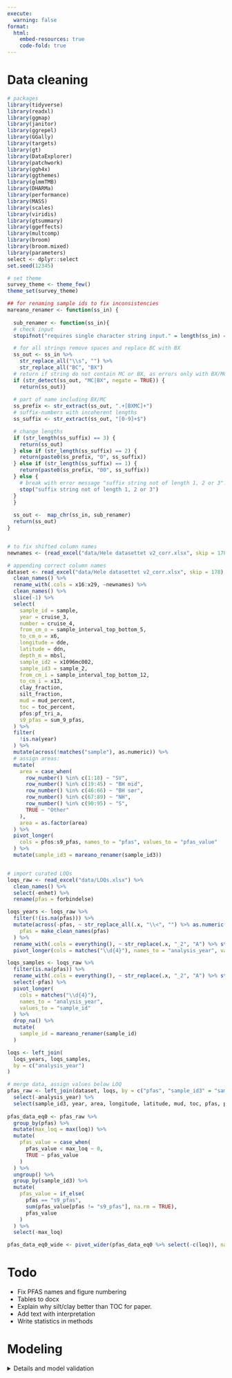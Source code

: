 ```yaml
---
execute:
  warning: false
format:
  html:
    embed-resources: true
    code-fold: true
---
```


# Data cleaning

```r
# packages
library(tidyverse)
library(readxl)
library(ggmap)
library(janitor)
library(ggrepel)
library(GGally)
library(targets)
library(gt)
library(DataExplorer)
library(patchwork)
library(ggh4x)
library(ggthemes)
library(glmmTMB)
library(DHARMa)
library(performance)
library(MASS)
library(scales)
library(viridis)
library(gtsummary)
library(ggeffects)
library(multcomp)
library(broom)
library(broom.mixed)
library(parameters)
select <- dplyr::select
set.seed(12345)

# set theme
survey_theme <- theme_few()
theme_set(survey_theme)

## for renaming sample ids to fix inconsistencies
mareano_renamer <- function(ss_in) {
  
  sub_renamer <- function(ss_in){
  # check input
  stopifnot("requires single character string input." = length(ss_in) == 1 && is.character(ss_in))

  # for all strings remove spaces and replace BC with BX
  ss_out <- ss_in %>%
    str_replace_all("\\s", "") %>%
    str_replace_all("BC", "BX")
  # return if string do not contain MC or BX, as errors only with BX/MC
  if (str_detect(ss_out, "MC|BX", negate = TRUE)) {
    return(ss_out)}
  
  # part of name including BX/MC
  ss_prefix <- str_extract(ss_out, ".+[BXMC]+")
  # suffix-numbers with incoherent lengths
  ss_suffix <- str_extract(ss_out, "[0-9]+$")

  # change lengths
  if (str_length(ss_suffix) == 3) {
    return(ss_out)
  } else if (str_length(ss_suffix) == 2) {
    return(paste0(ss_prefix, "0", ss_suffix))
  } else if (str_length(ss_suffix) == 1) {
    return(paste0(ss_prefix, "00", ss_suffix))
  } else {
    # break with error message "suffix string not of length 1, 2 or 3":
    stop("suffix string not of length 1, 2 or 3")
  }
  }
  
  ss_out <-  map_chr(ss_in, sub_renamer)
  return(ss_out)
}


# to fix shifted column names
newnames <- (read_excel("data/Hele datasettet v2_corr.xlsx", skip = 178) %>% clean_names())[1, 16:29] %>% as_vector()

# appending correct column names
dataset <- read_excel("data/Hele datasettet v2_corr.xlsx", skip = 178) %>%
  clean_names() %>%
  rename_with(.cols = x16:x29, ~newnames) %>%
  clean_names() %>%
  slice(-1) %>%
  select(
    sample_id = sample,
    year = cruise_3,
    number = cruise_4,
    from_cm_o = sample_interval_top_bottom_5,
    to_cm_o = x6,
    longitude = dde,
    latitude = ddn,
    depth_m = mbsl,
    sample_id2 = x1096mc002,
    sample_id3 = sample_2,
    from_cm_i = sample_interval_top_bottom_12,
    to_cm_i = x13,
    clay_fraction,
    silt_fraction,
    mud = mud_percent,
    toc = toc_percent,
    pfos:pf_tri_a,
    s9_pfas = sum_9_pfas,
  ) %>%
  filter(
    !is.na(year)
  ) %>%
  mutate(across(!matches("sample"), as.numeric)) %>%
  # assign areas:
  mutate(
    area = case_when(
      row_number() %in% c(1:18) ~ "SV",
      row_number() %in% c(19:45) ~ "BH mid",
      row_number() %in% c(46:66) ~ "BH sør",
      row_number() %in% c(67:89) ~ "NH",
      row_number() %in% c(90:95) ~ "S",
      TRUE ~ "Other"
    ),
    area = as.factor(area)
  ) %>%
  pivot_longer(
    cols = pfos:s9_pfas, names_to = "pfas", values_to = "pfas_value"
  ) %>%
  mutate(sample_id3 = mareano_renamer(sample_id3))


# import curated LOQs
loqs_raw <- read_excel("data/LOQs.xlsx") %>%
  clean_names() %>%
  select(-enhet) %>%
  rename(pfas = forbindelse)

loqs_years <- loqs_raw %>%
  filter(!(is.na(pfas))) %>%
  mutate(across(-pfas, ~ str_replace_all(.x, "\\<", "") %>% as.numeric()),
    pfas = make_clean_names(pfas)
  ) %>%
  rename_with(.cols = everything(), ~ str_replace(.x, "_2", "A") %>% str_replace("_3", "B")) %>%
  pivot_longer(cols = matches("\\d{4}"), names_to = "analysis_year", values_to = "loq")

loqs_samples <- loqs_raw %>%
  filter(is.na(pfas)) %>%
  rename_with(.cols = everything(), ~ str_replace(.x, "_2", "A") %>% str_replace("_3", "B")) %>%
  select(-pfas) %>%
  pivot_longer(
    cols = matches("\\d{4}"),
    names_to = "analysis_year",
    values_to = "sample_id"
  ) %>%
  drop_na() %>% 
  mutate(
    sample_id = mareano_renamer(sample_id)
  )

loqs <- left_join(
  loqs_years, loqs_samples,
  by = c("analysis_year")
)

# merge data, assign values below LOQ
pfas_raw <- left_join(dataset, loqs, by = c("pfas", "sample_id3" = "sample_id")) %>%
  select(-analysis_year) %>%
  select(sample_id3, year, area, longitude, latitude, mud, toc, pfas, pfas_value, loq)
  
pfas_data_eq0 <- pfas_raw %>%
  group_by(pfas) %>%
  mutate(max_loq = max(loq)) %>%
  mutate(
    pfas_value = case_when(
      pfas_value < max_loq ~ 0,
      TRUE ~ pfas_value
    )
  ) %>%
  ungroup() %>%
  group_by(sample_id3) %>%
  mutate(
    pfas_value = if_else(
      pfas == "s9_pfas",
      sum(pfas_value[pfas != "s9_pfas"], na.rm = TRUE),
      pfas_value
    )
  ) %>%
  select(-max_loq)

pfas_data_eq0_wide <- pivot_wider(pfas_data_eq0 %>% select(-c(loq)), names_from = pfas, values_from = pfas_value) %>% ungroup()

```

# Todo
-   Fix PFAS names and figure numbering
-   Tables to docx
-   Explain why silt/clay better than TOC for paper.
-   Add text with interpretation
-   Write statistics in methods

# Modeling
<details>

<summary>Details and model validation</summary>

## Fit

A Gaussian GLM with log link was found overdispersed, hence a Tweedie GLM with log link was fitted. PFAS are influced by known dependent variables TOC and mud content, as well as geographical location. Consequently, a model with the terms area, toc and mud was fitted. Data exploration showed mud to be collinear with TOC, and stepwise model selection based on Akaike's information criteria showed mud to have higher predictive value than TOC. Thus, area and mud was retained to test the hypothesis if PFAS concentration was higher in any area. Thus, the model **C~PFAS~ ~ area + mud** was employed for the regression analyses.

```r
pfas_glm <- function(in_dat){
  glmmTMB(data = in_dat, formula = pfas_value ~ area+mud, family = tweedie(link = "log"))
}


pfas_w_models <-
  pfas_data_eq0 %>%
  mutate(
    pfas = fct_relevel(pfas, c("s9_pfas", "pfos", "pfoa", "pfna", "pf_un_a")),
    pfas_label = pfas
  ) %>%
  arrange(pfas) %>%
  group_by(pfas) %>%
  nest() %>%
  filter(pfas %in% c("s9_pfas", "pfos", "pfoa", "pfna", "pf_un_a")) %>%
  mutate(
    m_fit = map(data, pfas_glm),
    tidy = map(m_fit, ~ broom.mixed::tidy(.x, exponentiate = TRUE)),
    glance = map(m_fit, broom.mixed::glance),
    augment = map2(m_fit, data, ~ broom.mixed::augment(.x, .y)),
    pred = map(m_fit, ~ ggpredict(.x, terms = c("mud [1:100]", "area"))),
    simulated = map(m_fit, ~ simulate(.x, nsim = 25, seed = 12345)),
    sim_data = map2(
      simulated, data, ~ bind_cols(.x, .y) %>%
        pivot_longer(cols = matches("sim"), names_to = "simgroup", values_to = "sim") %>%
        rename(group = area)
    ),
    area_model = map2(m_fit, pfas, ~ glht(.x, linfct = mcp(area = "Tukey"))), #%>%
      # summary() %>%
      # tidy() %>%
      # select(-c(term, null.value)) %>%
      # mutate(estimate = exp(estimate)) %>%
      # rename("exp(estimate)" = estimate)),
    reg_table = map(m_fit, ~ tbl_regression(.x, exponentiate = TRUE, tidy_fun = broom.mixed::tidy), estimate_fun = purrr::partial(style_ratio, digits = 3))
  )


```


## Model validation

```r
sim_data <- pfas_w_models %>% 
  unnest(sim_data)

pred_data <- pfas_w_models %>% unnest(pred)

pred_data %>% ggplot(aes(x, predicted)) +
  geom_smooth(color = muted("red")) +
  geom_ribbon(aes(ymin = conf.low, ymax = conf.high), alpha = 0.2) +
  geom_point(data = sim_data, aes(x = mud, y = sim), alpha = 0.1, size = 0.2, color = muted("red"))+
  geom_point(aes(x = mud, y = pfas_value),
             data = sim_data %>% distinct(sample_id3, .keep_all = TRUE)) +
  facet_grid(pfas~group, scales = "free")+
  xlab("Mud [%]")+
  ylab("PFAS [\u03BCg/kg]")


```

```r
#| layout-ncol: 2
dharma_printer <- function(mod, in_dat){
  sim_resid <- simulateResiduals(fittedModel = mod, n = 1000)
  pfas_name <- in_dat$pfas_label[1]
  
  plot.new()
mtext(paste(pfas_name), cex = 4)

  plotQQunif(sim_resid)
  mtext(paste0(pfas_name, "~", str_flatten(mod$frame %>% select(-1) %>% colnames(), collapse = "+") ), side = 4, col = 2, cex = 1.5)

  plotResiduals(sim_resid)
  mtext(paste0(pfas_name,"~", str_flatten(mod$frame %>% select(-1) %>% colnames(), collapse = "+") ," (T-P=", glmmTMB:::.tweedie_power(mod) %>% round(digits = 3), ", d=", sigma(mod) %>% round(digits = 3),")"), side = 4, col = 2, cex = 1.5)

  plotResiduals(mod, form = in_dat$area, sim_residlab = "Area")
  mtext(paste0(pfas_name, "~", str_flatten(mod$frame %>% select(-1) %>% colnames(), collapse = "+") ), side = 4, col = 2, cex = 1.5)

  plotResiduals(mod, form = in_dat$toc, sim_residlab = "TOC")
  mtext(paste0(pfas_name, "~", str_flatten(mod$frame %>% select(-1) %>% colnames(), collapse = "+") ), side = 4, col = 2, cex = 1.5)

  plotResiduals(sim_resid, form = in_dat$year, sim_residlab = "Year")
  mtext(paste0(pfas_name, "~", str_flatten(mod$frame %>% select(-1) %>% colnames(), collapse = "+") ), side = 4, col = 2, cex = 1.5)

  plotResiduals(sim_resid, form = in_dat$latitude, sim_residlab = "Latitude")
  mtext(paste0(pfas_name, "~", str_flatten(mod$frame %>% select(-1) %>% colnames(), collapse = "+") ), side = 4, col = 2, cex = 1.5)

  plotResiduals(sim_resid, form = in_dat$longitude, sim_residlab = "Longitude")
  mtext(paste0(pfas_name, "~", str_flatten(mod$frame %>% select(-1) %>% colnames(), collapse = "+") ), side = 4, col = 2, cex = 1.5)
}


map2(pfas_w_models$m_fit, pfas_w_models$data, ~ dharma_printer(.x, .y))


```

# Results

## Map
```r
#| column: page
#| out-width: 100%

map_area_conc <-
  ggmap(tar_read(stadia_map)) +
  geom_point(aes(x = longitude, y = latitude, color = s9_pfas, fill = s9_pfas, shape = area), data = pfas_data_eq0_wide, position = position_dodge(width = 10), size = 2, alpha = 0.7) +
  labs(x = "Longitude [°E]", y = "Latitude [°N]") +
  scale_color_viridis(option = "magma") +
  scale_fill_viridis(option = "magma") +
  scale_shape_manual(values = c(21, 22, 23, 24, 25)) +
  #change legend label to Area and \u03A39PFAS:
  labs(color = "\u03A39PFAS", shape = "Area")+
  guides(fill = FALSE)
  

map_area_conc

```


## Mean values by area
```r

pfas_data_eq0_wide %>% group_by(area) %>% 
  #mean, sd for each area for each of s9_pfas, toc, mud:
  summarise(
    s9_pfas = mean(s9_pfas, na.rm = TRUE),
    toc = mean(toc, na.rm = TRUE),
    mud = mean(mud, na.rm = TRUE),
    n = n()
  ) %>% gt() %>% 
  fmt_number(columns = 2:4,decimals = 1) %>% 
  tab_spanner(label = "Mean", columns = 2:4) %>% 
  tab_header(title = "Summary of covariates by area, <LOQ = 0") %>% 
  cols_label(
    area = md("**Area**"),
    s9_pfas = md("**\u03A39PFAS**"),
    toc = md("**TOC**"),
    mud = md("**Clay + silt %**")
  )

```

## Sum9 PFAS vs mud by area

```r
pred_data %>%
  filter(pfas == "s9_pfas") %>%
  ggplot(aes(x, predicted)) +
  geom_smooth(color = muted("red")) +
  geom_ribbon(aes(ymin = conf.low, ymax = conf.high), alpha = 0.2) +
  geom_point(aes(x = mud, y = pfas_value),
    data = sim_data %>% filter(pfas == "s9_pfas") %>% distinct(sample_id3, .keep_all = TRUE)
  ) +
  facet_wrap(~ group) +
  xlab("Mud [%]") +
  ylab("\u03A39PFAS [\u03BCg/kg]")
```

## Regression table

```r
pfas_w_models %>%
  select(pfas, m_fit) %>%
  mutate(
    regression_table = map(m_fit, ~ model_parameters(.x, exponentiate = TRUE) %>% add_row(Parameter = "(Tweedie power)", Coefficient = glmmTMB:::.tweedie_power(.x)))
    # tweedie_power = map(m_fit, ~ glmmTMB:::.tweedie_power(.x))
  ) %>%
  unnest(regression_table) %>%
  mutate(
    Parameter = if_else(Component == "dispersion" & Parameter == "(Intercept)", "(Tweedie dispersion)", Parameter)
  ) %>%
  select(pfas, Parameter, Coefficient, CI_low, CI_high, p) %>%
  gt() %>% 
    fmt_number(columns = 4:6, decimals = 2) %>% 
  fmt_number(columns = 3, decimals = 3) %>% 
  tab_style(style = list( 
                         cell_text(weight = 'bold')), 
            locations = cells_column_labels(columns=everything())
  ) %>% 
  tab_style(
  style = cell_text(weight = "bold"),
  locations = cells_row_groups(groups = everything())
)
```


## Area hypothesis

```r
areas_table <- pfas_w_models %>%
  select(pfas, area_model) %>%
  mutate(
    area_hypothesis = map(area_model, ~ model_parameters(.x, exponentiate = TRUE))
  ) %>%
  unnest(area_hypothesis) %>%
  select(-c(area_model, SE, CI, z, df_error))

areas_table %>%
  rename("exp(estimate)" = Coefficient) %>%
  gt(groupname_col = "pfas") %>%
  fmt_number(columns = 3:6, decimals = 2) %>% 
  tab_style(style = list( 
                         cell_text(weight = 'bold')), 
            locations = cells_column_labels(columns=everything())
  ) %>% 
  tab_style(
  style = cell_text(weight = "bold"),
  locations = cells_row_groups(groups = everything())
) %>% 
   tab_style(style = list( 
                         cell_text(weight = 'bold')), 
            locations = cells_body(columns=everything(), 
                                   rows = p <= 0.05)
  )

```


# Supplementary


```r
pfas_data_eq0 %>% 
  filter(pfas != "s9_pfas") %>% 
  group_by(pfas) %>%
  mutate(max_loq = max(loq, na.rm = TRUE)) %>% 
  summarise(
    n = sum(pfas_value > max_loq),
    n_samples = n_distinct(sample_id3)
  ) %>%
  mutate(
    p = n / n_samples
  ) %>% arrange(desc(p)) %>%
  select(-n_samples) %>%
  gt() %>%
  fmt_percent(columns = vars(p)) %>%
  # name gt table:
  tab_header(
    title = md("Number of samples above LOQ"),
    subtitle = md("Number of samples above LOQ for each PFAS, and the proportion of samples above LOQ.")
  ) %>%
  cols_label(
    pfas = md("**PFAS**"),
    n = md("**n > LOQ**"),
    p = md("**Proportion > LOQ**")
  )
```


```r
ggpairs(pfas_data_eq0_wide %>% 
          select(
            area, mud, toc, s9_pfas, pfos, pfoa, pfna, pf_un_a
          ))

```

```r
ggplot(pfas_data_eq0_wide, aes(mud, toc))+geom_point()+geom_smooth(method = "lm")+
  xlab("Mud [%]")+
  ylab("TOC")
```

```r
tbl_merge(pfas_w_models$reg_table, tab_spanner = c("s9_pfas", "pfos", "pfoa", "pfna", "pf_un_a")) %>% as_gt()

```

